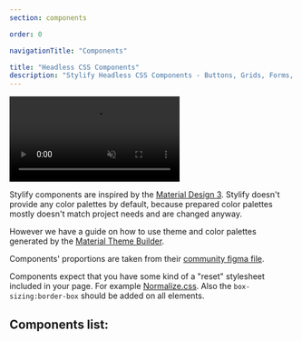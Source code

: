 ```yaml
---
section: components

order: 0

navigationTitle: "Components"

title: "Headless CSS Components"
description: "Stylify Headless CSS Components - Buttons, Grids, Forms, Animations, Switches and a lot more. Copy&Paste without a CSS framework."
---
```



<video autoplay muted loop class="width:100% height:auto border-radius:8px">
	<source src="/videos/material-theme-builder.mp4" type="video/mp4" />
</video>

Stylify components are inspired by the [Material Design 3](https://m3.material.io/).
Stylify doesn't provide any color palettes by default, because prepared color palettes mostly doesn't match project needs and are changed anyway.

However we have a guide on how to use theme and color palettes generated by the [Material Theme Builder](/en/snippets/snippets/material-theme).

Components' proportions are taken from their [community figma file](https://www.figma.com/file/DJMWYdOn4HyZ9GQqrGZfXD/Material-3-Design-Kit-(Community)?node-id=47909%3A2).

<Note>Components expect that you have some kind of a "reset" stylesheet included in your page.
For example [Normalize.css](https://necolas.github.io/normalize.css/).
Also the `box-sizing:border-box` should be added on all elements.</Note>

## Components list:
<ComponentsPreviewGrid selected={[]} />
